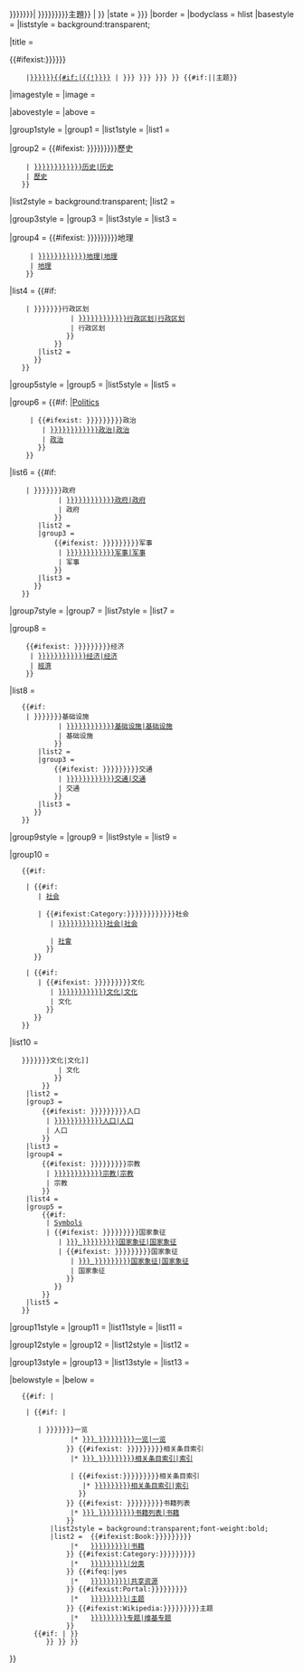 <includeonly><!--

-->{{Navbox
|name = {{if empty|{{{template_name|{{{name|}}}}}}| {{#if:{{{country|{{{territory|{{{region|{{{titlename|}}}}}}}}}}}}| {{{country|{{{territory|{{{region|{{{titlename}}}}}}}}}}}}主題}} | {{FULLPAGENAME}} }}
|state = {{{1|{{{state|}}}}}}
|border = {{{border|}}}
|bodyclass = hlist
|basestyle = {{{basestyle|}}}
|liststyle = background:transparent;

|title =
 <!-------------------------------------------------------
     ----------- 名称 ------------
 -->{{#ifexist:{{{country|{{{territory|{{{region|}}}}}}}}}
     |[[{{{country|{{{territory|{{{region}}}}}}}}}{{#if:{{{titlename|}}}|{{!}}{{{titlename}}}}}]]<!--
  -->|{{{titlename|{{{country|{{{territory|{{{region|<!--
      --><span style="white-space:nowrap;color:red;">[缺少所需參數！]</span><!--
   -->}}}<!------->}}}<!----->}}}<!------->}}}<!--
 -->}}<!--

    ---------- "主题" ----------
 -->{{#if:{{{_notopicsword|}}}||主题}}

 <!-------------------------------------------------------
    Image (optional)
  -------------------------------------------------------->
|imagestyle = {{{imagestyle|}}}
|image = {{{image|}}}


 <!-------------------------------------------------------
    "above" line (optional)
  -------------------------------------------------------->
|abovestyle = {{{abovestyle|}}}
|above = {{{above|}}}{{{addtoabove|}}}


 <!------可選的自定義組1------->
|group1style = {{{custom1style|}}}
|group1 = {{{custom1|}}}
|list1style = {{{list1style|}}}
|list1 = {{{list1|}}}


 <!--===================================================--
       历史
  ---===================================================-->

|group2 = {{#ifexist:{{{prefix|}}} {{{country|{{{territory|{{{region|{{{titlename|}}}}}}}}}}}}歷史
     | [[{{{prefix|}}}{{{country|{{{territory|{{{region|{{{titlename}}}}}}}}}}}}历史|历史]]
     | [[歷史]]
    }}

|list2style = background:transparent;<!--（為了便於訪問，確保列表的背景是透明的，無論它是奇數還是偶數列表）-->
|list2 = {{{history|}}}<!--（見上面的#組評論）-->


 <!------可選的自定義組2------->
|group3style = {{{custom2style|}}}
|group3 = {{{custom2|}}}
|list3style = {{{list2style|}}}
|list3 = {{{list2|}}}


 <!--===================================================--
      地理
          （細分）
  ---===================================================-->

|group4 = {{#ifexist:{{{prefix|}}} {{{country|{{{territory|{{{region|{{{titlename|}}}}}}}}}}}}地理
      | [[{{{prefix|}}}{{{country|{{{territory|{{{region|{{{titlename}}}}}}}}}}}}地理|地理]]
      | [[地理]]
     }}

|list4 = {{#if:{{{geography|}}}{{{subdivisions|}}}
     | {{Navbox |child
        |basestyle = {{{basestyle|}}}
        |groupstyle = padding-left:0.5em;padding-right:0.5em;font-weight:normal;{{{subgroupstyle|}}}
        |evenodd = swap <!--（為了便於訪問，假設只有歷史組在此組之前，因此相應地對比此組的列表背景）-->
        |list1 = {{{geography|}}}
        |group2 = <!--（僅在提供細分時顯示）-->
            {{#if:{{{subdivisions_link|}}}
             | [[{{{subdivisions_link}}}|Subdivisions]]
             | {{#ifexist:{{{prefix|}}} {{{country|{{{territory|{{{region|{{{titlename|}}}}}}}}}}}}行政区划
                | [[{{{prefix|}}}{{{country|{{{territory|{{{region|{{{titlename}}}}}}}}}}}}行政区划|行政区划]]
                | 行政区划
               }}
            }}
        |list2 = {{{subdivisions|}}}
       }}
    }}


 <!------可選的自定義組3------->
|group5style = {{{custom3style|}}}
|group5 = {{{custom3|}}}
|list5style = {{{list3style|}}}
|list5 = {{{list3|}}}


 <!--===================================================--
       政治
          (政府)
          (军事)
  ---===================================================-->

|group6 = {{#if:{{{politics_link|}}} |[[{{{politics_link}}}|Politics]]
      | {{#ifexist:{{{prefix|}}} {{{country|{{{territory|{{{region|{{{titlename|}}}}}}}}}}}}政治
         | [[{{{prefix|}}}{{{country|{{{territory|{{{region|{{{titlename}}}}}}}}}}}}政治|政治]]
         | [[政治]]
        }}
     }}

|list6 = {{#if:{{{politics|}}}{{{government|}}}{{{military|}}}
     | {{Navbox |child
        |basestyle = {{{basestyle|}}}
        |groupstyle = padding-left:0.5em;padding-right:0.5em;font-weight:normal;{{{subgroupstyle|}}}
        |list1 = {{{politics|}}}
        |group2 = <!--（僅在政府提供時顯示）-->
            {{#ifexist:{{{prefix|}}} {{{country|{{{territory|{{{region|{{{titlename|}}}}}}}}}}}}政府
             | [[{{{prefix|}}}{{{country|{{{territory|{{{region|{{{titlename}}}}}}}}}}}}政府|政府]]
             | 政府
            }}
        |list2 = {{{government|}}}
        |group3 = <!--（僅在軍事提供時顯示）-->
            {{#ifexist:{{{prefix|}}} {{{country|{{{territory|{{{region|{{{titlename|}}}}}}}}}}}}军事
             | [[{{{prefix|}}}{{{country|{{{territory|{{{region|{{{titlename}}}}}}}}}}}}军事|军事]]
             | 军事
            }}
        |list3 = {{{military|}}}
       }}
    }}


 <!------可選的自定義組4------->
|group7style = {{{custom4style|}}}
|group7 = {{{custom4|}}}
|list7style = {{{list4style|}}}
|list7 = {{{list4|}}}


 <!--===================================================--
      经济
          (基础设施)
          (运输)
  ---===================================================-->

|group8 = <!---(not displayed unless economy, infrastructure and/or transport provided)--->
     {{#ifexist:{{{prefix|}}} {{{country|{{{territory|{{{region|{{{titlename|}}}}}}}}}}}}经济
      | [[{{{prefix|}}}{{{country|{{{territory|{{{region|{{{titlename}}}}}}}}}}}}经济|经济]]
      | [[經濟]]
     }}

|list8 =
    {{#if:{{{economy|}}}{{{infrastructure|}}}{{{transport|}}}
     | {{Navbox |child
        |basestyle = {{{basestyle|}}}
        |groupstyle = padding-left:0.5em;padding-right:0.5em;font-weight:normal;{{{subgroupstyle|}}}
        |evenodd = swap <!--(for sake of accessibility, assume this group immediately preceded by governance group, so amend its background/s accordingly)-->
        |list1 = {{{economy|}}}
        |group2 = <!--(Only shown if infrastructure provided)-->
            {{#ifexist:{{{prefix|}}} {{{country|{{{territory|{{{region|{{{titlename|}}}}}}}}}}}}基础设施
             | [[{{{prefix|}}}{{{country|{{{territory|{{{region|{{{titlename}}}}}}}}}}}}基础设施|基础设施]]
             | 基础设施
            }}
        |list2 = {{{infrastructure|}}}
        |group3 = <!--(Only shown if transport provided)-->
            {{#ifexist:{{{prefix|}}} {{{country|{{{territory|{{{region|{{{titlename|}}}}}}}}}}}}交通
             | [[{{{prefix|}}}{{{country|{{{territory|{{{region|{{{titlename}}}}}}}}}}}}交通|交通]]
             | 交通
            }}
        |list3 = {{{transport|}}}
       }}
    }}


 <!------ Optional custom group 5 ------->
|group9style = {{{custom5style|}}}
|group9 = {{{custom5|}}}
|list9style = {{{list5style|}}}
|list9 = {{{list5|}}}


 <!--===================================================--
       CULTURE             or      SOCIETY
          (Demographics)              (Culture)
          (Religion)                  (Demographics)
          (Symbols)                   (Religion)
                                      (Symbols)
  ---===================================================-->

|group10 =
    <!----If society provided, groupname is "Society":---->
    {{#if:{{{society|}}}
      <!----If society_link provided, use that to make link,---->
     | {{#if:{{{society_link|}}}
        | [[{{{society_link}}}|社会]]
         <!----...else try "Category:(adjective) or (place's name) society",---->
        | {{#ifexist:Category:{{{adjective|{{{country|{{{territory|{{{region|{{{titlename}}}}}}}}}}}}}}}社会
           | [[:Category:{{{adjective|{{{country|{{{territory|{{{region|{{{titlename}}}}}}}}}}}}}}}社会|社会]]
            <!----...else default to plain "Society":---->
           | [[社會]]
          }}
       }}
      <!----...otherwise if culture/demographics/religion/symbols provided, groupname is "Culture":---->
     | {{#if:{{{culture|}}}{{{demographics|}}}{{{religion|}}}{{{symbols|}}}
        | {{#ifexist:{{{prefix|}}} {{{country|{{{territory|{{{region|{{{titlename|}}}}}}}}}}}}文化
           | [[{{{prefix|}}}{{{country|{{{territory|{{{region|{{{titlename}}}}}}}}}}}}文化|文化]]
           | 文化
          }}
       }}
    }}

|list10 =
    {{Navbox |child
     |basestyle = {{{basestyle|}}}
     |groupstyle = padding-left:0.5em;padding-right:0.5em;font-weight:normal;{{{subgroupstyle|}}}
     |list1 = {{{society|}}}
     |group2 = <!----Groupname only needed for culture if society has also been provided:---->
         {{#if:{{{society|}}}
          | {{#if:{{{culture|}}}
             | [[{{{prefix|}}}{{{country|{{{territory|{{{region|{{{titlename|}}}}}}}}}}}}文化|文化]]
             | 文化
            }}
         }}
     |list2 = {{{culture|}}}
     |group3 = <!--(only shown if demographics provided)-->
         {{#ifexist:{{{prefix|}}} {{{country|{{{territory|{{{region|{{{titlename|}}}}}}}}}}}}人口
          | [[{{{prefix|}}}{{{country|{{{territory|{{{region|{{{titlename}}}}}}}}}}}}人口|人口]]
          | 人口
         }}
     |list3 = {{{demographics|}}}
     |group4 = <!--(only shown if religion provided)-->
         {{#ifexist:{{{prefix|}}} {{{country|{{{territory|{{{region|{{{titlename|}}}}}}}}}}}}宗教
          | [[{{{prefix|}}}{{{country|{{{territory|{{{region|{{{titlename}}}}}}}}}}}}宗教|宗教]]
          | 宗教
         }}
     |list4 = {{{religion|}}}
     |group5 = <!--(only shown if symbols provided)-->
         {{#if:{{{symbols_link|}}}
          | [[{{{symbols_link}}}|Symbols]]
          | {{#ifexist:{{{prefix|}}} {{{country|{{{territory|{{{region|{{{titlename|}}}}}}}}}}}}国家象征
             | [[{{{prefix|}}} {{{country|{{{territory|{{{region|{{{titlename}}}}}}}}}}}}国家象征|国家象征]]
             | {{#ifexist:{{{prefix|}}} {{{country|{{{territory|{{{region|{{{titlename|}}}}}}}}}}}}国家象征
                | [[{{{prefix|}}} {{{country|{{{territory|{{{region|{{{titlename}}}}}}}}}}}}国家象征|国家象征]]
                | 国家象征
               }}
            }}
         }}
     |list5 = {{{symbols|}}}
    }}


 <!------ Optional custom group 6 ------->
|group11style = {{{custom6style|}}}
|group11 = {{{custom6|}}}
|list11style = {{{list6style|}}}
|list11 = {{{list6|}}}


 <!------ Optional custom group 7 ------->
|group12style = {{{custom7style|}}}
|group12 = {{{custom7|}}}
|list12style = {{{list7style|}}}
|list12 = {{{list7|}}}


 <!------ Optional custom group 8 ------->
|group13style = {{{custom8style|}}}
|group13 = {{{custom8|}}}
|list13style = {{{list8style|}}}
|list13 = {{{list8|}}}



 <!-------------------------------------------------------
   "below" section   Outline, Index, Bibliography then
                     Book, Category, Commons, Portal,
                     WikiProject links (if available /
                     provided (Commons) / not suppressed)
  -------------------------------------------------------->
|belowstyle = {{{belowstyle|}}}
|below =
    {{#if:{{{_nobelow|}}} |<!--then omit "below" line, else:-->

     | {{#if:{{{below|}}} |<!--then use-->{{{below}}}<!--line provided, else:-->

        | {{Navbox |child |bodyclass=hlist |bodystyle=background:transparent;
           |list1 = <!--
            --------------------------------------
             Outline, Index, Bibliography links
            --------------------------------------
            -->{{#ifexist:{{{prefix|}}} {{{country|{{{territory|{{{region|{{{titlename|}}}}}}}}}}}}一览
                |* [[{{{prefix|}}} {{{country|{{{territory|{{{region|{{{titlename}}}}}}}}}}}}一览|一览]]
               }}<!--
            -->{{#ifexist:{{{prefix|}}} {{{country|{{{territory|{{{region|{{{titlename|}}}}}}}}}}}}相关条目索引
                |* [[{{{prefix|}}} {{{country|{{{territory|{{{region|{{{titlename}}}}}}}}}}}}相关条目索引|索引]]
                 <!----To capture instances where place is or can be "the [placename]"
                       but adjective is "[placename]-related", i.e. with no "the" prefix:---->
                | {{#ifexist:{{{country|{{{territory|{{{region|{{{titlename|}}}}}}}}}}}}相关条目索引
                   |* [[{{{country|{{{territory|{{{region|{{{titlename}}}}}}}}}}}}相关条目索引|索引]]
                  }}
               }}<!--
            -->{{#ifexist:{{{prefix|}}} {{{country|{{{territory|{{{region|{{{titlename|}}}}}}}}}}}}书籍列表
                |* [[{{{prefix|}}} {{{country|{{{territory|{{{region|{{{titlename}}}}}}}}}}}}书籍列表|书籍]]
               }}
           |list2style = background:transparent;font-weight:bold;
           |list2 = <!--
            ----------------------------------------------
             Book, Category, Commons, Portal, WikiProject
            ----------------------------------------------
            -->{{#ifexist:Book:{{{country|{{{territory|{{{region|{{{titlename|}}}}}}}}}}}}
                |* <!--{{icon|Book}}--> [[Book:{{{country|{{{territory|{{{region|{{{titlename}}}}}}}}}}}}|书籍]]
               }}<!--
            -->{{#ifexist:Category:{{{country|{{{territory|{{{region|{{{titlename|}}}}}}}}}}}}
                |* <!--{{icon|Category}}--> [[:Category:{{{country|{{{territory|{{{region|{{{titlename}}}}}}}}}}}}|分类]]
               }}<!--
            -->{{#ifeq:{{{_commonslink|}}}|yes
                |* <!--[[File:Commons-logo.svg|15x15px|alt=|link=]]--> [[commons:Category:{{{country|{{{territory|{{{region|{{{titlename}}}}}}}}}}}}|共享资源]]
               }}<!--
            -->{{#ifexist:Portal:{{{country|{{{territory|{{{region|{{{titlename|}}}}}}}}}}}}
                |* <!--{{icon|Portal}}--> [[Portal:{{{country|{{{territory|{{{region|{{{titlename}}}}}}}}}}}}|主题]]
               }}<!--
            -->{{#ifexist:Wikipedia:{{{country|{{{territory|{{{region|{{{titlename}}}}}}}}}}}}主题	
                |* <!--{{icon|WikiProject}}--> [[Wikipedia:{{{country|{{{territory|{{{region|{{{titlename|}}}}}}}}}}}}专题|维基专题]]
               }}
      <!-- |list3 = <!--
            -----------------------
             addtobelow (optional)
            -----------------------
            -->{{#if:{{{addtobelow|}}} |{{{addtobelow}}} }}
          }}<!--

    -->}}<!--(end #if:{{{below|}}})

 -->}}<!--(end #if:{{{_nobelow|}}})-->


}}</includeonly><noinclude>
{{documentation}}
</noinclude>